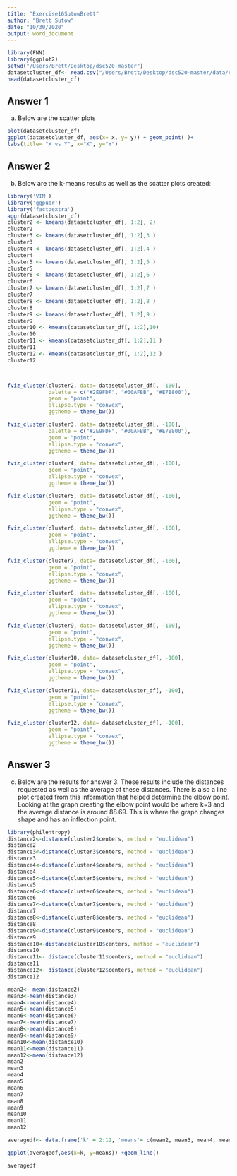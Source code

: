 ```yaml
---
title: "Exercise16SutowBrett"
author: "Brett Sutow"
date: "10/30/2020"
output: word_document
---
```


```r
library(FNN)
library(ggplot2)
setwd("/Users/Brett/Desktop/dsc520-master")
datasetcluster_df<- read.csv("/Users/Brett/Desktop/dsc520-master/data/clustering-data.csv")
head(datasetcluster_df)
```

## Answer 1 
a. Below are the scatter plots 


```r
plot(datasetcluster_df)
ggplot(datasetcluster_df, aes(x= x, y= y)) + geom_point( )+
labs(title= "X vs Y", x="X", y="Y")
```

## Answer 2

b. Below are the k-means results as well as the scatter plots created:
```r
library('VIM')
library('ggpubr')
library('factoextra')
aggr(datasetcluster_df)
cluster2 <- kmeans(datasetcluster_df[, 1:2], 2)
cluster2
cluster3 <- kmeans(datasetcluster_df[, 1:2],3 )
cluster3
cluster4 <- kmeans(datasetcluster_df[, 1:2],4 )
cluster4
cluster5 <- kmeans(datasetcluster_df[, 1:2],5 )
cluster5
cluster6 <- kmeans(datasetcluster_df[, 1:2],6 )
cluster6
cluster7 <- kmeans(datasetcluster_df[, 1:2],7 )
cluster7
cluster8 <- kmeans(datasetcluster_df[, 1:2],8 )
cluster8
cluster9 <- kmeans(datasetcluster_df[, 1:2],9 )
cluster9
cluster10 <- kmeans(datasetcluster_df[, 1:2],10)
cluster10
cluster11 <- kmeans(datasetcluster_df[, 1:2],11 )
cluster11
cluster12 <- kmeans(datasetcluster_df[, 1:2],12 )
cluster12



fviz_cluster(cluster2, data= datasetcluster_df[, -100],
             palette = c("#2E9FDF", "#00AFBB", "#E7B800"), 
             geom = "point",
             ellipse.type = "convex", 
             ggtheme = theme_bw())

fviz_cluster(cluster3, data= datasetcluster_df[, -100],
             palette = c("#2E9FDF", "#00AFBB", "#E7B800"), 
             geom = "point",
             ellipse.type = "convex", 
             ggtheme = theme_bw())

fviz_cluster(cluster4, data= datasetcluster_df[, -100],
             geom = "point",
             ellipse.type = "convex", 
             ggtheme = theme_bw())

fviz_cluster(cluster5, data= datasetcluster_df[, -100],
             geom = "point",
             ellipse.type = "convex", 
             ggtheme = theme_bw())

fviz_cluster(cluster6, data= datasetcluster_df[, -100],
             geom = "point",
             ellipse.type = "convex", 
             ggtheme = theme_bw())

fviz_cluster(cluster7, data= datasetcluster_df[, -100],
             geom = "point",
             ellipse.type = "convex", 
             ggtheme = theme_bw())

fviz_cluster(cluster8, data= datasetcluster_df[, -100],
             geom = "point",
             ellipse.type = "convex", 
             ggtheme = theme_bw())

fviz_cluster(cluster9, data= datasetcluster_df[, -100],
             geom = "point",
             ellipse.type = "convex", 
             ggtheme = theme_bw())

fviz_cluster(cluster10, data= datasetcluster_df[, -100],
             geom = "point",
             ellipse.type = "convex", 
             ggtheme = theme_bw())

fviz_cluster(cluster11, data= datasetcluster_df[, -100],
             geom = "point",
             ellipse.type = "convex", 
             ggtheme = theme_bw())

fviz_cluster(cluster12, data= datasetcluster_df[, -100],
             geom = "point",
             ellipse.type = "convex", 
             ggtheme = theme_bw())
```

## Answer 3 
c. Below are the results for answer 3. These results include the distances requested as well as the average of these distances. There is also a line plot created from this information that helped determine the elbow point. Looking at the graph creating the elbow point would be where k=3 and the average distance is around 88.69. This is where the graph changes shape and has an inflection point. 
```r
library(philentropy)
distance2<-distance(cluster2$centers, method = "euclidean")
distance2
distance3<-distance(cluster3$centers, method = "euclidean")
distance3
distance4<-distance(cluster4$centers, method = "euclidean")
distance4
distance5<-distance(cluster5$centers, method = "euclidean")
distance5
distance6<-distance(cluster6$centers, method = "euclidean")
distance6
distance7<-distance(cluster7$centers, method = "euclidean")
distance7
distance8<-distance(cluster8$centers, method = "euclidean")
distance8
distance9<-distance(cluster9$centers, method = "euclidean")
distance9
distance10<-distance(cluster10$centers, method = "euclidean")
distance10
distance11<- distance(cluster11$centers, method = "euclidean")
distance11
distance12<- distance(cluster12$centers, method = "euclidean")
distance12

mean2<- mean(distance2)
mean3<-mean(distance3)
mean4<-mean(distance4)
mean5<-mean(distance5)
mean6<-mean(distance6)
mean7<-mean(distance7)
mean8<-mean(distance8)
mean9<-mean(distance9)
mean10<-mean(distance10)
mean11<-mean(distance11)
mean12<-mean(distance12)
mean2 
mean3
mean4
mean5
mean6
mean7
mean8
mean9
mean10
mean11
mean12

averagedf<- data.frame('k' = 2:12, 'means'= c(mean2, mean3, mean4, mean5,mean6, mean7, mean8, mean9, mean10, mean11, mean12))

ggplot(averagedf,aes(x=k, y=means)) +geom_line()

averagedf
```


